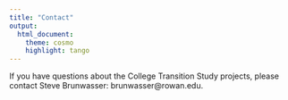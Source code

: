 ```yaml
---
title: "Contact"
output:
  html_document:
    theme: cosmo
    highlight: tango
---
```


If you have questions about the College Transition Study projects, please contact Steve Brunwasser: brunwasser@rowan.edu.